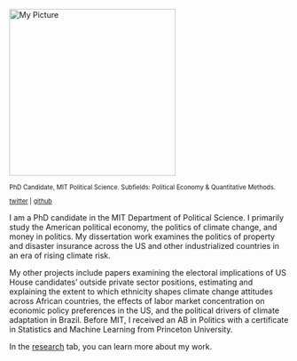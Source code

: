 ::: two-column-layout
<div>

<img src="temp_pic.jpg" alt="My Picture" width="300"/>

::: {style="font-size: 80%;"}
PhD Candidate, MIT Political Science. 
Subfields: Political Economy & Quantitative Methods. 

[twitter](https://x.com/prhjohnston) | [github](https://github.com/prhjohnston)


:::
</div>

<div>
I am a PhD candidate in the MIT Department of Political Science. I primarily study the American political economy, the politics of climate change, and money in politics. My dissertation work examines the politics of property and disaster insurance across the US and other industrialized countries in an era of rising climate risk.

My other projects include papers examining the electoral implications of US House candidates' outside private sector positions, estimating and explaining the extent to which ethnicity shapes climate change attitudes across African countries, the effects of labor market concentration on economic policy preferences in the US, and the political drivers of climate adaptation in Brazil. Before MIT, I received an AB in Politics with a certificate in Statistics and Machine Learning from Princeton University.

In the [research](research.qmd) tab, you can learn more about my work. 

<!-- In the [writing](blog.qmd) tab, I post blog-style content on a variety of topics, including essays and small, for-fun research projects. Outside of work, I also compose music, some of which you can find in the [music](music.qmd) tab. -->

</div>
:::
